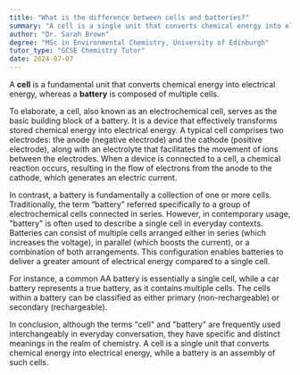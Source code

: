 ```yaml
---
title: "What is the difference between cells and batteries?"
summary: "A cell is a single unit that converts chemical energy into electrical energy, while a battery consists of multiple cells."
author: "Dr. Sarah Brown"
degree: "MSc in Environmental Chemistry, University of Edinburgh"
tutor_type: "GCSE Chemistry Tutor"
date: 2024-07-07
---
```


A **cell** is a fundamental unit that converts chemical energy into electrical energy, whereas a **battery** is composed of multiple cells.

To elaborate, a cell, also known as an electrochemical cell, serves as the basic building block of a battery. It is a device that effectively transforms stored chemical energy into electrical energy. A typical cell comprises two electrodes: the anode (negative electrode) and the cathode (positive electrode), along with an electrolyte that facilitates the movement of ions between the electrodes. When a device is connected to a cell, a chemical reaction occurs, resulting in the flow of electrons from the anode to the cathode, which generates an electric current.

In contrast, a battery is fundamentally a collection of one or more cells. Traditionally, the term “battery” referred specifically to a group of electrochemical cells connected in series. However, in contemporary usage, "battery" is often used to describe a single cell in everyday contexts. Batteries can consist of multiple cells arranged either in series (which increases the voltage), in parallel (which boosts the current), or a combination of both arrangements. This configuration enables batteries to deliver a greater amount of electrical energy compared to a single cell.

For instance, a common AA battery is essentially a single cell, while a car battery represents a true battery, as it contains multiple cells. The cells within a battery can be classified as either primary (non-rechargeable) or secondary (rechargeable).

In conclusion, although the terms "cell" and "battery" are frequently used interchangeably in everyday conversation, they have specific and distinct meanings in the realm of chemistry. A cell is a single unit that converts chemical energy into electrical energy, while a battery is an assembly of such cells.
    